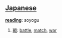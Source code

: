 == [[Japanese]] ==                             

'''[[reading]]''': soyogu

# [[戦]]: [[battle]], [[match]], [[war]]